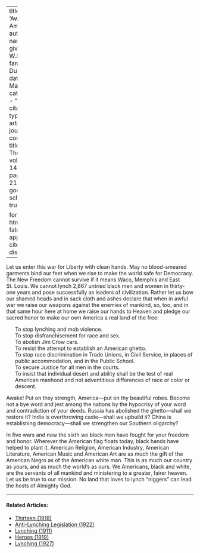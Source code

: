 
---
title: 'Awake America'
author:
  - name:
      given: W.E.B.
      family: Du Bois
date: Mar. 1917
categories: 
  - ""
citation: 
  type: article-journal
  container-title: The Crisis
  volume: 14
  issue: 5
  page: 216-217
google-scholar: true

format:
  html:
    toc: false
    appendix-cite-as: display
---


Let us enter this war for Liberty with clean hands. May no blood-smeared garments bind our feet when we rise to make the world safe for Democracy. The New Freedom cannot survive if it means Waco, Memphis and East St. Louis. We cannot lynch 2,867 untried black men and women in thirty-one years and pose successfully as leaders of civilization. Rather let us bow our shamed heads and in sack cloth and ashes declare that when in awful war we raise our weapons against the enemies of mankind, so, too, and in that same hour here at home we raise our hands to Heaven and pledge our sacred honor to make our own America a real land of the free:
<ul style="list-style: none;">
<li>To stop lynching and mob violence.
<li>To stop disfranchisement for race and sex.
<li>To abolish Jim Crow cars.
<li>To resist the attempt to establish an American ghetto.
<li>To stop race discrimination in Trade Unions, in Civil Service, in places of public accommodation, and in the Public School.
<li>To secure Justice for all men in the courts.
<li>To insist that individual desert and ability shall be the test of real American manhood and not adventitious differences of race or color or descent.
</ul>

Awake! Put on they strength, America---put on thy beautiful robes. Become not a bye word and jest among the nations by the hypocrisy of your word and contradiction of your deeds. Russia has abolished the ghetto---shall we restore it? India is overthrowing caste---shall we upbuild it? China is establishing democracy---shall we strengthen our Southern oligarchy?

In five wars and now the sixth we black men have fought for your freedom and honor. Wherever the American flag floats today, black hands have helped to plant it. American Religion, American Industry, American Literature, American Music and American Art are as much the gift of the American Negro as of the American white man. This is as much our country as yours, and as much the world's as ours. We Americans, black and white, are the servants of all mankind and ministering to a greater, fairer heaven. Let us be true to our mission. No land that loves to lynch "niggers" can lead the hosts of Almighty God.

<!-- Similar articles start here -->
<div  class="clear-wrap"></div>
<hr>
#### Related Articles:

* [Thirteen (1918)](/Volumes/15/03/thirteen.html)
* [Anti-Lynching Legislation (1922)](/Volumes/22/01/anti-lynching_legislation.html)
* [Lynching (1911)](/Volumes/02/04/lynching.html)
* [Heroes (1919)](/Volumes/19/01/heroes.html)
* [Lynching (1927)](/Volumes/33/04/lynching.html)

<!-- Similar articles end here -->